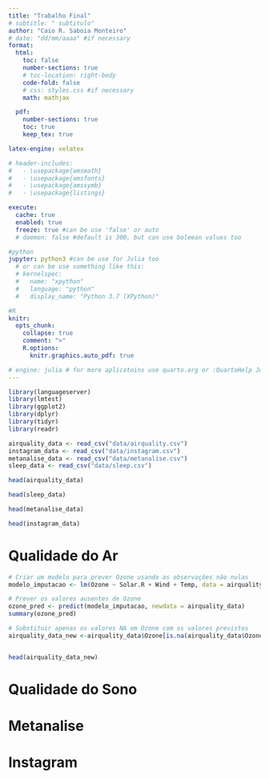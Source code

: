 ```yaml
---
title: "Trabalho Final"
# subtitle: " subtitulo"
author: "Caio R. Saboia Monteiro"
# date: "dd/mm/aaaa" #if necessary
format:
  html:
    toc: false
    number-sections: true
    # toc-location: right-body
    code-fold: false
    # css: styles.css #if necessary
    math: mathjax

  pdf:
    number-sections: true
    toc: true
    keep_tex: true

latex-engine: xelatex

# header-includes:
#   - \usepackage{amsmath}
#   - \usepackage{amsfonts}
#   - \usepackage{amssymb}
#   - \usepackage{listings}

execute:
  cache: true
  enabled: true
  freeze: true #can be use 'false' or auto
  # daemon: false #default is 300, but can use boleean values too 

#python
jupyter: python3 #can be use for Julia too
  # or can be use something like this:
  # kernelspec:
  #   name: "xpython"
  #   language: "python"
  #   display_name: "Python 3.7 (XPython)"

#R
knitr:
  opts_chunk:
    collapse: true
    comment: ">"
    R.options:
      knitr.graphics.auto_pdf: true

# engine: julia # for more aplicatoins use quarto.org or :QuartoHelp Julia
---
```



```r
library(languageserver)
library(lmtest)
library(ggplot2)
library(dplyr)
library(tidyr)
library(readr)
```


```r
airquality_data <- read_csv("data/airquality.csv")
instagram_data <- read_csv("data/instagram.csv")
metanalise_data <- read_csv("data/metanalise.csv")
sleep_data <- read_csv("data/sleep.csv")
```


```r
head(airquality_data)

head(sleep_data)

head(metanalise_data)

head(instagram_data)


```

# Qualidade do Ar


```r
# Criar um modelo para prever Ozone usando as observações não nulas
modelo_imputacao <- lm(Ozone ~ Solar.R + Wind + Temp, data = airquality_data, na.action = na.exclude)

# Prever os valores ausentes de Ozone
ozone_pred <- predict(modelo_imputacao, newdata = airquality_data)
summary(ozone_pred)

# Substituir apenas os valores NA em Ozone com os valores previstos
airquality_data_new <-airquality_data$Ozone[is.na(airquality_data$Ozone)] <- ozone_pred[is.na(airquality_data$Ozone)]


head(airquality_data_new)
```


# Qualidade do Sono








# Metanalise








# Instagram




